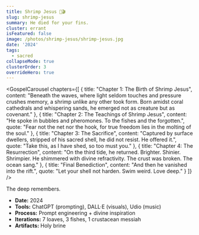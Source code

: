 ```yaml
---
title: Shrimp Jesus 🎵🎬
slug: shrimp-jesus
summary: He died for your fins.
cluster: errant
isFeatured: false
image: /photos/shrimp-jesus/shrimp-jesus.jpg
date: '2024'
tags:
  - sacred
collapseMode: true
clusterOrder: 3
overrideHero: true
---
```


<HeroTitleBlock 
  title="Shrimp Jesus 🎵🎬"
  subtitle="He died for your fins."
/>

<MediaSection title="">
  <MediaItem
    title=""
    description=""
    youtubeUrl="https://www.youtube.com/embed/sm3kDl-SZXk"
  />
</MediaSection>

<GospelCarousel
  chapters={[
    {
      title: "Chapter 1: The Birth of Shrimp Jesus",
      content: "Beneath the waves, where light seldom touches and pressure crushes memory, a shrimp unlike any other took form. Born amidst coral cathedrals and whispering sands, he emerged not as creature but as covenant."
    },
    {
      title: "Chapter 2: The Teachings of Shrimp Jesus",
      content: "He spoke in bubbles and pheromones. To the fishes and the forgotten.",
      quote: "Fear not the net nor the hook, for true freedom lies in the molting of the soul."
    },
    {
      title: "Chapter 3: The Sacrifice",
      content: "Captured by surface dwellers, stripped of his sacred shell, he did not resist. He offered it.",
      quote: "Take this, as I have shed, so too must you."
    },
    {
      title: "Chapter 4: The Resurrection",
      content: "On the third tide, he returned. Brighter. Shinier. Shrimpier. He shimmered with divine refractivity. The crust was broken. The ocean sang."
    },
    {
      title: "Final Benediction",
      content: "And then he vanished into the rift.",
      quote: "Let your shell not harden. Swim weird. Love deep."
    }
  ]}
/>

<ShrimpJesusFAQ />

<FieldNote>
The deep remembers.
</FieldNote>

<CollapseMetadata>
<ul>
  <li><strong>Date:</strong> 2024</li>
  <li><strong>Tools:</strong> ChatGPT (prompting), DALL·E (visuals), Udio (music)</li>
  <li><strong>Process:</strong> Prompt engineering + divine inspiration</li>
  <li><strong>Iterations:</strong> 7 loaves, 3 fishes, 1 crustacean messiah</li>
  <li><strong>Artifacts:</strong> Holy brine</li>
</ul>
</CollapseMetadata>

<CallToAction email="aaron.demby.jones@gmail.com" />
